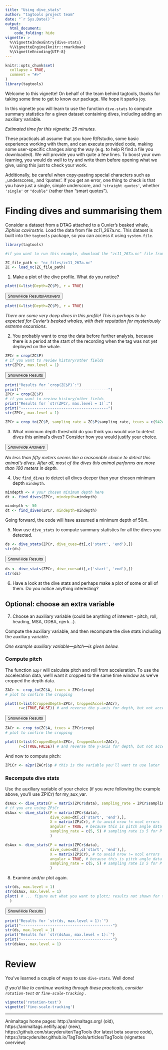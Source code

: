 ```yaml
---
title: "Using dive_stats"
author: "tagtools project team"
date: "`r Sys.Date()`"
output: 
  html_document:
    code_folding: hide
vignette: >
  %\VignetteIndexEntry{dive-stats}
  %\VignetteEngine{knitr::rmarkdown}
  %\VignetteEncoding{UTF-8}
---
```


```r
knitr::opts_chunk$set(
  collapse = TRUE,
  comment = "#>"
)
library(tagtools)
```

Welcome to this vignette! On behalf of the team behind tagtools, thanks for taking some time to get to know our package. We hope it sparks joy.

In this vignette you will learn to use the function `dive-stats` to compute summary statistics for a given dataset containing dives, including adding an auxiliary variable.

*Estimated time for this vignette: 25 minutes.*

These practicals all assume that you have R/Rstudio, some basic experience working with them, and can execute provided code, making some user-specific changes along the way (e.g. to help R find a file you downloaded). We will provide you with quite a few lines. To boost your own learning, you would do well to try and write them before opening what we give, using this just to check your work.

Additionally, be careful when copy-pasting special characters such as \_underscores\_ and 'quotes'. If you get an error, one thing to check is that you have just a single, simple underscore, and `'straight quotes'`, whether `'single'` or `"double"` (rather than “smart quotes”). 

# Finding dives and summarising them

Consider a dataset from a DTAG attached to a Cuvier’s beaked whale, *Ziphius cavirostris*. Load the data from file zc11_267a.nc. This dataset is built into the `tagtools` package, so you can access it using `system.file`.

```r
library(tagtools)

#if you want to run this example, download the "zc11_267a.nc" file from https://github.com/animaltags/tagtools_data and change the file path to match where you've saved the files

ZC_file_path <- "nc_files/zc11_267a.nc"
ZC <- load_nc(ZC_file_path)
```

1. Make a plot of the dive profile. What do you notice?

```r
plott(X=list(Depth=ZC$P), r = TRUE)
```

<button class="btn btn-primary" data-toggle="collapse" data-target="#plott_zc"> Show/Hide Results/*Answers* </button>  
<div id="plott_zc" class="collapse"> 

```r
plott(X=list(Depth=ZC$P), r = TRUE)
```

*There are some very deep dives in this profile! This is perhaps to be expected for Cuvier's beaked whales, with their reputation for mysteriously extreme excursions.*

</div>

2. You probably want to crop the data before further analysis, because there is a period at the start of the recording when the tag was not yet deployed on the whale.

```r
ZPCr = crop(ZC$P)
# if you want to review history/other fields
str(ZPCr, max.level = 1)
```

<button class="btn btn-primary" data-toggle="collapse" data-target="#crop_zc"> Show/Hide Results </button>  
<div id="crop_zc" class="collapse"> 
```r
print("Results for `crop(ZC$P)`:")
print("---------------------------------------")
ZPCr = crop(ZC$P)
# if you want to review history/other fields
print("Results for `str(ZPCr, max.level = 1)`:")
print("---------------------------------------")
str(ZPCr, max.level = 1)
```
</div>

```r
ZPCr = crop_to(ZC$P, sampling_rate = ZC$P$sampling_rate, tcues = c(9424, 64027), T = NULL)
```

3. What minimum depth threshold do you think you would use to detect dives this animal's dives? Consider how you would justify your choice.

<button class="btn btn-primary" data-toggle="collapse" data-target="#ans_depth_thresh"> *Show/Hide Answers* </button>  
<div id="ans_depth_thresh" class="collapse"> 
*No less than fifty meters seems like a reasonable choice to detect this animal's dives. After all, most of the dives this animal performs are more than 100 meters in depth.*
</div>

4. Use `find_dives` to detect all dives deeper than your chosen minimum depth `mindepth`.

```r
mindepth <- # your chosen minimum depth here
dt <- find_dives(ZPCr, mindepth=mindepth) 
```

```r
mindepth <- 50 
dt <- find_dives(ZPCr, mindepth=mindepth) 
```

Going forward, the code will have assumed a minimum depth of $50 m$.

5. Now use `dive_stats` to compute summary statistics for all the dives
you detected. 

```r
ds <- dive_stats(ZPCr, dive_cues=dt[,c('start', 'end'),]) 
str(ds)
```

<button class="btn btn-primary" data-toggle="collapse" data-target="#str_ds"> Show/Hide Results </button>  
<div id="str_ds" class="collapse"> 
```r
ds <- dive_stats(ZPCr, dive_cues=dt[,c('start', 'end'),]) 
str(ds)
```
</div>

6. Have a look at the dive stats and perhaps make a plot of some or all
of them. Do you notice anything interesting? 

## Optional: choose an extra variable

7. Choose an auxiliary variable (could be anything of interest - pitch, roll, heading, MSA, ODBA, njerk...). 

Compute the auxiliary variable, and then recompute the dive stats including the auxiliary variable. 

*One example auxiliary variable---pitch---is given below.*

### Compute pitch

The function `a2pr` will calculate pitch and roll from acceleration. To use the acceleration data, we'll want it cropped to the same time window as we've cropped the depth data. 

```r
ZACr <- crop_to(ZC$A, tcues = ZPCr$crop)
# plot to confirm the cropping

plott(X=list(CroppedDepth=ZPCr, CroppedAccel=ZACr), 
      r=c(TRUE,FALSE)) # and reverse the y-axis for depth, but not acceleration 
```

<button class="btn btn-primary" data-toggle="collapse" data-target="#plott_ZPCr_ZACr"> Show/Hide Results </button>  
<div id="plott_ZPCr_ZACr" class="collapse"> 
```r
ZACr <- crop_to(ZC$A, tcues = ZPCr$crop)
# plot to confirm the cropping

plott(X=list(CroppedDepth=ZPCr, CroppedAccel=ZACr), 
      r=c(TRUE,FALSE)) # and reverse the y-axis for depth, but not acceleration 
```
</div>

And now to compute pitch:

```r
ZPiCr <- a2pr(ZACr)$p # this is the variable you'll want to use later
```

### Recompute dive stats

Use the auxiliary variable of your choice (if you were following the example above, you'll use ZPiCr) for my_aux_var.

```r
dsAux <- dive_stats(P = matrix(ZPCr$data), sampling_rate = ZPCr$sampling_rate, dive_cues=dt[,c('start', 'end'),], X=matrix(my_aux_var))
# if you are using ZPiCr
dsAux <- dive_stats(P = matrix(ZPCr$data), 
                    dive_cues=dt[,c('start', 'end'),], 
                    X = matrix(ZPiCr), # to avoid nrow != ncol errors
                    angular = TRUE, # because this is pitch angle data
                    sampling_rate = c(5, 5) # sampling rate is 5 for P & X
                    )
```

```r
dsAux <- dive_stats(P = matrix(ZPCr$data), 
                    dive_cues=dt[,c('start', 'end'),], 
                    X = matrix(ZPiCr), # to avoid nrow != ncol errors
                    angular = TRUE, # because this is pitch angle data
                    sampling_rate = c(5, 5) # sampling rate is 5 for P & X
                    )
```

8. Examine and/or plot again.

```r
str(ds, max.level = 1)
str(dsAux, max.level = 1) 
plott( # ... figure out what you want to plott; results not shown for this part
  )

```

<button class="btn btn-primary" data-toggle="collapse" data-target="#str_ds_dsAux"> Show/Hide Results </button>  
<div id="str_ds_dsAux" class="collapse"> 

```r
print("Results for `str(ds, max.level = 1):`")
print("-----------------------------------------")
str(ds, max.level = 1)
print("Results for `str(dsAux, max.level = 1):`")
print("-----------------------------------------")
str(dsAux, max.level = 1) 
```

</div>

# Review 

You've learned a couple of ways to use `dive-stats`. Well done!

*If you'd like to continue working through these practicals, consider `rotation-test` or `fine-scale-tracking` .*

```r
vignette('rotation-test')
vignette('fine-scale-tracking')
```

***

Animaltags home pages: http://animaltags.org/ (old), https://animaltags.netlify.app/ (new), https://github.com/stacyderuiter/TagTools (for latest beta source code), https://stacyderuiter.github.io/TagTools/articles/TagTools (vignettes overview)